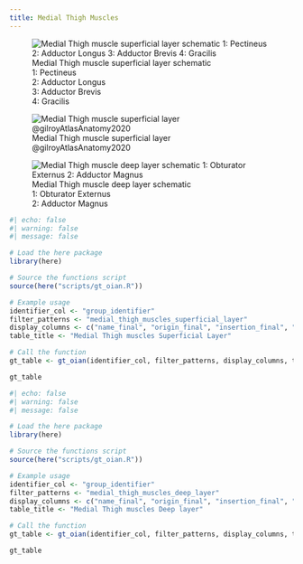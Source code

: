 ```yaml
---
title: Medial Thigh Muscles
---
```


:::{layout-ncol="2"}
![Medial Thigh muscle superficial layer schematic </br> 1: Pectineus </br> 2: Adductor Longus </br> 3: Adductor Brevis </br> 4: Gracilis](/The Archive/Anatomy/Skeletal Muscles/Lower limb muscles/Medial Thigh Muscles/images/gilroyatlas fig31.22 medial thigh superficial layer schematic.png)

![Medial Thigh muscle superficial layer @gilroyAtlasAnatomy2020](/The Archive/Anatomy/Skeletal Muscles/Lower limb muscles/Thigh Muscles/Medial Thigh Muscles/images/gilroyatlas fig31.22b medial thigh superficial layer.png)

![Medial Thigh muscle deep layer schematic </br> 1: Obturator Externus </br> 2: Adductor Magnus](/The Archive/Anatomy/Skeletal Muscles/Lower limb muscles/Thigh Muscles/Medial Thigh Muscles/images/gilroyatlas fig31.23 medial thigh deep layer schematic.png)


:::

```r
#| echo: false
#| warning: false
#| message: false

# Load the here package
library(here)

# Source the functions script
source(here("scripts/gt_oian.R"))

# Example usage
identifier_col <- "group_identifier"
filter_patterns <- "medial_thigh_muscles_superficial_layer"
display_columns <- c("name_final", "origin_final", "insertion_final", "innervation_final", "action_final")
table_title <- "Medial Thigh muscles Superficial Layer"

# Call the function
gt_table <- gt_oian(identifier_col, filter_patterns, display_columns, table_title)

gt_table
```



```r
#| echo: false
#| warning: false
#| message: false

# Load the here package
library(here)

# Source the functions script
source(here("scripts/gt_oian.R"))

# Example usage
identifier_col <- "group_identifier"
filter_patterns <- "medial_thigh_muscles_deep_layer"
display_columns <- c("name_final", "origin_final", "insertion_final", "innervation_final", "action_final")
table_title <- "Medial Thigh muscles Deep layer"

# Call the function
gt_table <- gt_oian(identifier_col, filter_patterns, display_columns, table_title)

gt_table
```
